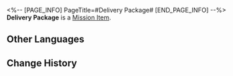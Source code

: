<%-- [PAGE_INFO]
PageTitle=#Delivery Package#
[END_PAGE_INFO] --%>
{{Item Infobox
|id          = 140161
|image       = Item Delivery Package.png
|type        = Mission Item
|invCategory = Missions
|rarity      = 3
|effect      = 
|description = A standard package for delivery. It is tightly sealed and heading towards its recipient.
}}
'''Delivery Package''' is a [[Mission Item]].

==Other Languages==
{{Other Languages
|en   = Delivery Package
|zhs  = 快递包裹
|zht  = 快遞包裹
|ja   = 宅配便の荷物
|ko   = 택배
|es   = Paquete de mensajería
|fr   = Colis
|ru   = Посылка
|th   = พัสดุสำหรับขนส่ง
|vi   = Gói Chuyển Phát Nhanh
|de   = Lieferpaket
|id   = Paket
|pt   = Pacote de Entrega
}}

==Change History==
{{Change History|1.1}}